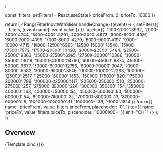 


<Meta
  title="Components/Forms/Range Slider"
  component={RangeSlider}
/>
;

  const [filters, setFilters] = React.useState({
    priceFrom: 0,
    priceTo: 10000
  })

  return (
    <RangeFilterInputWithSlider
      handleChange={(event) => {
        setFilters({
          ...filters,
          [event.name]: event.value
        })
      }}
      facets={{
        '1000-2000':3932,
        '2000-3000':4744,
        '3000-4000':5261,
        '4000-5000':4973,
        '5000-6000':4597,
        '6000-7000':4399,
        '7000-8000':4279,
        '8000-9000':4197,
        '9000-10000':4715,
        '10000-12500':6960,
        '12500-15000':10548,
        '15000-17500':7573,
        '17500-20000':10420,
        '20000-22500':5464,
        '22500-25000':9363,
        '25000-27500':6965,
        '27500-30000':10386,
        '30000-35000':13619,
        '35000-40000':14760,
        '40000-45000':9874,
        '45000-50000':9677,
        '50000-60000':12756,
        '60000-70000':9047,
        '70000-80000':5582,
        '80000-90000':3546,
        '90000-100000':2283,
        '100000-125000':2517,
        '125000-150000':1853,
        '150000-175000':820,
        '175000-200000':789,
        '200000-225000':417,
        '225000-250000':510,
        '250000-275000':257,
        '275000-300000':224,
        '300000-350000':154,
        '350000-400000':163,
        '400000-450000':54,
        '450000-500000':63,
        '500000-600000':54,
        '600000-700000':32,
        '700000-800000':13,
        '800000-900000':8,
        '900000-1000000':11,
        '1000000-*':39,
        '*-1000':1554
      }}
      from={{
        name: 'priceFrom',
        value: filters.priceFrom,
        placeholder: '0',
      }}
      to={{
        name: 'priceTo',
        value: filters.priceTo,
        placeholder: '10000000+'
      }}
      unit="CHF"
    />
  );
};

## Overview

<Canvas>
  <Story
    name="Overview"
  >
    {Template.bind({})}
  </Story>
</Canvas>
